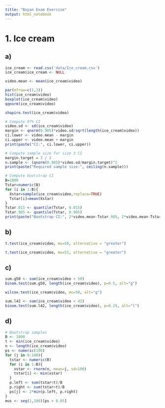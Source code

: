 ```yaml
---
title: "Boyan Exam Exercise"
output: html_notebook
---
```


# 1. Ice cream

## a)

```r
ice_cream <- read.csv('data/Ice_cream.csv')
ice_cream$ice_cream <- NULL

video.mean <- mean(ice_cream$video)

par(mfrow=c(1,3))
hist(ice_cream$video)
boxplot(ice_cream$video)
qqnorm(ice_cream$video)

shapiro.test(ice_cream$video)
```

```r
# Compute 97% CI
video.sd <- sd(ice_cream$video)
margin <- qnorm(0.985)*video.sd/sqrt(length(ice_cream$video))
ci.lower <- video.mean - margin
ci.upper <- video.mean + margin
print(paste("CI:", ci.lower, ci.upper))

# Compute sample size for size 3 CI
margin.target = 3 / 2
n.sample <- (qnorm(0.985)*video.sd/margin.target)^2
print(paste("Required sample size:", ceiling(n.sample)))

# Compute bootstrap CI
B=1000
Tstar=numeric(B)
for (i in 1:B){
  Xstar=sample(ice_cream$video,replace=TRUE)
  Tstar[i]=mean(Xstar)
}
Tstar.015 <- quantile(Tstar, 0.015)
Tstar.985 <- quantile(Tstar, 0.985)
print(paste("Bootstrap CI:", 2*video.mean-Tstar.985, 2*video.mean-Tstar.015))
```

## b)

```r
t.test(ice_cream$video, mu=50, alternative = "greater")

t.test(ice_cream$video, mu=51, alternative = "greater")
```

## c)
```r
sum.g50 <- sum(ice_cream$video > 50)
binom.test(sum.g50, length(ice_cream$video), p=0.5, alt="g")

wilcox.test(ice_cream$video, mu=50, alt="g")

sum.l42 <- sum(ice_cream$video < 42)
binom.test(sum.l42, length(ice_cream$video), p=0.25, alt="l")
```

## d)
```r
# Bootstrap samples
B <- 1000
t <- min(ice_cream$video)
n <- length(ice_cream$video)
ps <- numeric(100)
for (j in 0:100){
  tstar <- numeric(B)
  for (i in 1:B){
    xstar <- rnorm(n, mean=j, sd=100)
    tstar[i] <- min(xstar)
  }
  p.left <- sum(tstar<t)/B
  p.right <- sum(tstar>t)/B
  ps[j] <- 2*min(p.left, p.right)
}
mus <- seq(1,100)[ps > 0.05]
```

